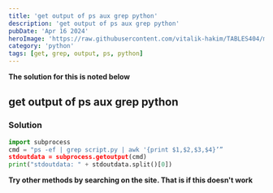 ```yaml
---
title: 'get output of ps aux grep python'
description: 'get output of ps aux grep python'
pubDate: 'Apr 16 2024'
heroImage: 'https://raw.githubusercontent.com/vitalik-hakim/TABLES404/main/error_b/python.jpg'
category: 'python'
tags: [get, grep, output, ps, python]
---
```


**The solution for this is noted below**

## get output of ps aux grep python

### Solution

```python
import subprocess
cmd = "ps -ef | grep script.py | awk '{print $1,$2,$3,$4}’”
stdoutdata = subprocess.getoutput(cmd)
print("stdoutdata: " + stdoutdata.split()[0])
```

**Try other methods by searching on the site. That is if this doesn't work**
